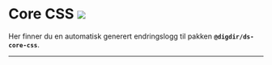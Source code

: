 
<Meta title="Changelog/Core CSS" />

# Core CSS [![](https://img.shields.io/npm/v/@digdir/ds-core-css?label=latest%20release&color=0051be)](https://www.npmjs.com/package/@digdir/ds-core-css)

Her finner du en automatisk generert endringslogg til pakken **`@digdir/ds-core-css`**.

---

<Description markdown={changelog} />